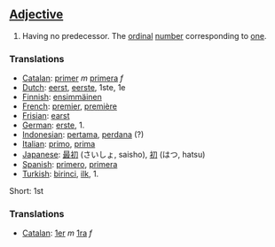 ==[[Adjective]]==

# Having no predecessor. The [[ordinal]] [[number]] corresponding to [[one]].

===Translations===

*[[Catalan]]: [[primer]] ''m'' [[primera]] ''f''
*[[Dutch]]: [[eerst]], [[eerste]], 1ste, 1e
*[[Finnish]]: [[ensimmäinen]]
*[[French]]: [[premier]], [[première]]
*[[Frisian]]: [[earst]]
*[[German]]: [[erste]], 1.
*[[Indonesian]]: [[pertama]], [[perdana]] (?)
*[[Italian]]: [[primo]], [[prima]]
*[[Japanese]]: [[最初]] (さいしょ, saisho), [[初]] (はつ, hatsu)
*[[Spanish]]: [[primero]], [[primera]]
*[[Turkish]]: [[birinci]], [[ilk]], 1.

Short: 1st

===Translations===

*[[Catalan]]: [[1er]] ''m'' [[1ra]] ''f''